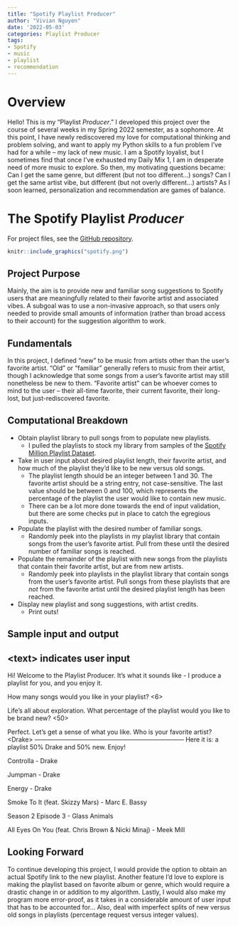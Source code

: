 ```yaml
---
title: "Spotify Playlist Producer"
author: "Vivian Nguyen"
date: '2022-05-03'
categories: Playlist Producer
tags:
- Spotify
- music
- playlist
- recommendation
---
```


# Overview
Hello! This is my "Playlist *Producer*." I developed this project over the course of several weeks in my Spring 2022 semester, as a sophomore. At this point, I have newly rediscovered my love for computational thinking and problem solving, and want to apply my Python skills to a fun problem I've had for a while -- my lack of new music. I am a Spotify loyalist, but I sometimes find that once I've exhausted my Daily Mix 1, I am in desperate need of more music to explore. So then, my motivating questions became: Can I get the same genre, but different (but not too different...) songs? Can I get the same artist vibe, but different (but not overly different...) artists? As I soon learned, personalization and recommendation are games of balance.

# The Spotify Playlist *Producer*
For project files, see the [GitHub repository](https://github.com/vivian-1372/playlist-producer).
```r
knitr::include_graphics("spotify.png")
```

## Project Purpose
Mainly, the aim is to provide new and familiar song suggestions to Spotify users that are meaningfully related to their favorite artist and associated vibes. A subgoal was to use a non-invasive approach, so that users only needed to provide small amounts of information (rather than broad access to their account) for the suggestion algorithm to work.

## Fundamentals
In this project, I defined "new" to be music from artists other than the user's favorite artist. "Old" or "familiar" generally refers to music from their artist, though I acknowledge that some songs from a user's favorite artist may still nonetheless be new to them. "Favorite artist" can be whoever comes to mind to the user -- their all-time favorite, their current favorite, their long-lost, but just-rediscovered favorite.

## Computational Breakdown
- Obtain playlist library to pull songs from to populate new playlists.
  +  I pulled the playlists to stock my library from samples of the [Spotify Million Playlist Dataset](https://engineering.atspotify.com/2018/05/introducing-the-million-playlist-dataset-and-recsys-challenge-2018/). 
- Take in user input about desired playlist length, their favorite artist, and how much of the playlist they'd like to be new versus old songs.
  + The playlist length should be an integer between 1 and 30. The favorite artist should be a string entry, not case-sensitive. The last value should be between 0 and 100, which represents the percentage of the playlist the user would like to contain new music. 
  + There can be a lot more done towards the end of input validation, but there are some checks put in place to catch the egregious inputs. 
- Populate the playlist with the desired number of familiar songs.
  + Randomly peek into the playlists in my playlist library that contain songs from the user's favorite artist. Pull from these until the desired number of familiar songs is reached. 
- Populate the remainder of the playlist with new songs from the playlists that contain their favorite artist, but are from new artists. 
  + Randomly peek into playlists in the playlist library that contain songs from the user's favorite artist. Pull songs from these playlists that are *not* from the favorite artist until the desired playlist length has been reached. 
- Display new playlist and song suggestions, with artist credits. 
  + Print outs! 

## Sample input and output
\<text\> indicates user input
------------------------------------------------------------------------
Hi! Welcome to the Playlist Producer. It's what it sounds like - I 
produce a playlist for you, and you enjoy it.

How many songs would you like in your playlist? \<6\>

Life's all about exploration.
What percentage of the playlist would you like to be brand new? \<50\>

Perfect. Let's get a sense of what you like.
Who is your favorite artist? \<Drake\>
------------------------------------------------------------------------
Here it is: a playlist 50% Drake and 50% new. Enjoy!

Controlla - Drake

Jumpman - Drake

Energy - Drake

Smoke To It (feat. Skizzy Mars) - Marc E. Bassy

Season 2 Episode 3 - Glass Animals

All Eyes On You (feat. Chris Brown & Nicki Minaj) - Meek Mill

## Looking Forward
To continue developing this project, I would provide the option to obtain an actual Spotify link to the new playlist. Another feature I'd love to explore is making the playlist based on favorite album or genre, which would require a drastic change in or addition to my algorithm. Lastly, I would also make my program more error-proof, as it takes in a considerable amount of user input that has to be accounted for... 
Also, deal with imperfect splits of new versus old songs in playlists (percentage request versus integer values).
